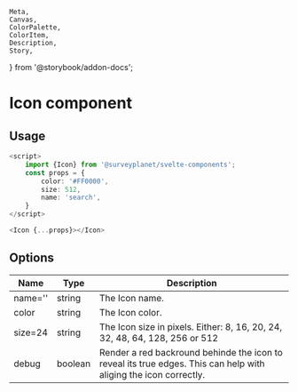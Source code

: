	Meta,
	Canvas,
	ColorPalette,
	ColorItem,
	Description,
	Story,
} from '@storybook/addon-docs';


<Meta
	title="Icon/Documentation"
	component={Icon}
/>

# Icon component

<div id="example">
	<Story id="icon-default--basic" />
</div>

## Usage

```ts
<script>
	import {Icon} from '@surveyplanet/svelte-components';
	const props = {
		color: '#FF0000',
		size: 512,
		name: 'search',
	}
</script>

<Icon {...props}></Icon>
```

## Options

| Name    | Type    | Description                                                                                                      |
| ------- | ------- | ---------------------------------------------------------------------------------------------------------------- |
| name='' | string  | The Icon name.                                                                                                   |
| color   | string  | The Icon color.                                                                                                  |
| size=24 | string  | The Icon size in pixels. Either: 8, 16, 20, 24, 32, 48, 64, 128, 256 or 512                                      |
| debug   | boolean | Render a red backround behinde the icon to reveal its true edges. This can help with aliging the icon correctly. |
